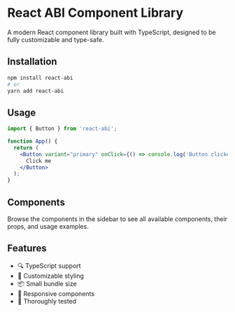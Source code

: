 
<Meta title="Introduction" />

# React ABI Component Library

A modern React component library built with TypeScript, designed to be fully customizable and type-safe.

## Installation

```bash
npm install react-abi
# or
yarn add react-abi
```

## Usage

```jsx
import { Button } from 'react-abi';

function App() {
  return (
    <Button variant="primary" onClick={() => console.log('Button clicked!')}>
      Click me
    </Button>
  );
}
```

## Components

Browse the components in the sidebar to see all available components, their props, and usage examples.

## Features

- 🔍 TypeScript support
- 🎨 Customizable styling
- 📦 Small bundle size
- 📱 Responsive components
- 🧪 Thoroughly tested 